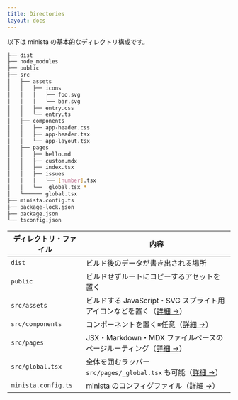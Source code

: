 ```yaml
---
title: Directories
layout: docs
---
```


以下は minista の基本的なディレクトリ構成です。

```sh
├── dist
├── node_modules
├── public
├── src
│   ├── assets
│   │   ├── icons
│   │   │   ├── foo.svg
│   │   │   └── bar.svg
│   │   ├── entry.css
│   │   └── entry.ts
│   ├── components
│   │   ├── app-header.css
│   │   ├── app-header.tsx
│   │   └── app-layout.tsx
│   ├── pages
│   │   ├── hello.md
│   │   ├── custom.mdx
│   │   ├── index.tsx
│   │   ├── issues
│   │   │   └── [number].tsx
│   │   └── _global.tsx *
│   └────── global.tsx
├── minista.config.ts
├── package-lock.json
├── package.json
└── tsconfig.json
```

| ディレクトリ・ファイル | 内容                                                                                |
| ---------------------- | ----------------------------------------------------------------------------------- |
| `dist`                 | ビルド後のデータが書き出される場所                                                  |
| `public`               | ビルドせずルートにコピーするアセットを置く                                          |
| `src/assets`           | ビルドする JavaScript・SVG スプライト用アイコンなどを置く（[詳細 →](/docs/assets)） |
| `src/components`       | コンポーネントを置く※任意（[詳細 →](/docs/components)）                             |
| `src/pages`            | JSX・Markdown・MDX ファイルベースのページルーティング（[詳細 →](/docs/pages)）      |
| `src/global.tsx`       | 全体を囲むラッパー `src/pages/_global.tsx` も可能（[詳細 →](/docs/root)）           |
| `minista.config.ts`    | minista のコンフィグファイル（[詳細 →](/docs/config)）                              |
